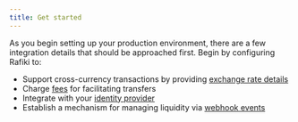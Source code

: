 ```yaml
---
title: Get started
---
```



As you begin setting up your production environment, there are a few integration details that should be approached first. Begin by configuring Rafiki to:

- Support cross-currency transactions by providing [exchange rate details](/integration/exchange-rates)
- Charge [fees](/integration/fees) for facilitating transfers
- Integrate with your [identity provider](/integration/idp)
- Establish a mechanism for managing liquidity via [webhook events](/integration/webhook-events)
